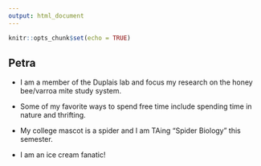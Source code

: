 ```yaml
---
output: html_document
---
```


```r
knitr::opts_chunk$set(echo = TRUE)
```

## Petra

* I am a member of the Duplais lab and focus my research on the honey bee/varroa mite study system.

* Some of my favorite ways to spend free time include spending time in nature and thrifting.

* My college mascot is a spider and I am TAing "Spider Biology" this semester. 

* I am an ice cream fanatic! 
